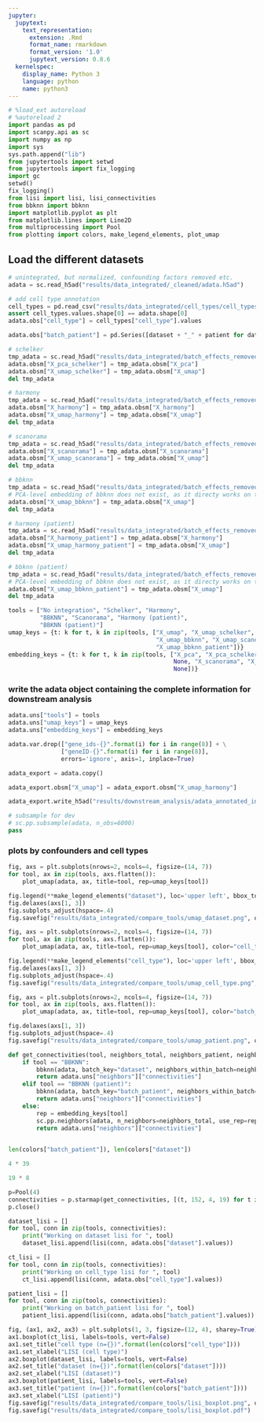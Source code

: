 ```yaml
---
jupyter:
  jupytext:
    text_representation:
      extension: .Rmd
      format_name: rmarkdown
      format_version: '1.0'
      jupytext_version: 0.8.6
  kernelspec:
    display_name: Python 3
    language: python
    name: python3
---
```


```python
# %load_ext autoreload
# %autoreload 2
import pandas as pd
import scanpy.api as sc
import numpy as np
import sys
sys.path.append("lib")
from jupytertools import setwd
from jupytertools import fix_logging
import gc
setwd()
fix_logging()
from lisi import lisi, lisi_connectivities
from bbknn import bbknn
import matplotlib.pyplot as plt
from matplotlib.lines import Line2D
from multiprocessing import Pool
from plotting import colors, make_legend_elements, plot_umap
```

## Load the different datasets

```python
# unintegrated, but normalized, confounding factors removed etc. 
adata = sc.read_h5ad("results/data_integrated/_cleaned/adata.h5ad")
```

```python
# add cell type annotation
cell_types = pd.read_csv("results/data_integrated/cell_types/cell_types.tsv", sep="\t")
assert cell_types.values.shape[0] == adata.shape[0]
adata.obs["cell_type"] = cell_types["cell_type"].values
```

```python
adata.obs["batch_patient"] = pd.Series([dataset + "_" + patient for dataset, patient in zip(adata.obs["dataset"], adata.obs["patient"])], dtype='category')
```

```python
# schelker
tmp_adata = sc.read_h5ad("results/data_integrated/batch_effects_removed/schelker/adata.h5ad")
adata.obsm["X_pca_schelker"] = tmp_adata.obsm["X_pca"]
adata.obsm["X_umap_schelker"] = tmp_adata.obsm["X_umap"]
del tmp_adata
```

```python
# harmony
tmp_adata = sc.read_h5ad("results/data_integrated/batch_effects_removed/harmony/adata.h5ad")
adata.obsm["X_harmony"] = tmp_adata.obsm["X_harmony"]
adata.obsm["X_umap_harmony"] = tmp_adata.obsm["X_umap"]
del tmp_adata
```

```python
# scanorama
tmp_adata = sc.read_h5ad("results/data_integrated/batch_effects_removed/scanorama/adata.h5ad")
adata.obsm["X_scanorama"] = tmp_adata.obsm["X_scanorama"]
adata.obsm["X_umap_scanorama"] = tmp_adata.obsm["X_umap"]
del tmp_adata
```

```python
# bbknn
tmp_adata = sc.read_h5ad("results/data_integrated/batch_effects_removed/bbknn/adata.h5ad")
# PCA-level embedding of bbknn does not exist, as it directy works on the neighborhood graph. 
adata.obsm["X_umap_bbknn"] = tmp_adata.obsm["X_umap"]
del tmp_adata
```

```python
# harmony (patient)
tmp_adata = sc.read_h5ad("results/data_integrated/batch_effects_removed/harmony-patient/adata.h5ad")
adata.obsm["X_harmony_patient"] = tmp_adata.obsm["X_harmony"]
adata.obsm["X_umap_harmony_patient"] = tmp_adata.obsm["X_umap"]
del tmp_adata
```

```python
# bbknn (patient)
tmp_adata = sc.read_h5ad("results/data_integrated/batch_effects_removed/bbknn-patient/adata.h5ad")
# PCA-level embedding of bbknn does not exist, as it directy works on the neighborhood graph. 
adata.obsm["X_umap_bbknn_patient"] = tmp_adata.obsm["X_umap"]
del tmp_adata
```

```python
tools = ["No integration", "Schelker", "Harmony", 
         "BBKNN", "Scanorama", "Harmony (patient)", 
         "BBKNN (patient)"]
umap_keys = {t: k for t, k in zip(tools, ["X_umap", "X_umap_schelker", "X_umap_harmony",
                                          "X_umap_bbknn", "X_umap_scanorama", "X_umap_harmony_patient",
                                          "X_umap_bbknn_patient"])}
embedding_keys = {t: k for t, k in zip(tools, ["X_pca", "X_pca_schelker", "X_harmony", 
                                               None, "X_scanorama", "X_harmony_patient",
                                               None])}
```

### write the adata object containing the complete information for downstream analysis

```python
adata.uns["tools"] = tools
adata.uns["umap_keys"] = umap_keys
adata.uns["embedding_keys"] = embedding_keys
```

```python
adata.var.drop(["gene_ids-{}".format(i) for i in range(8)] + \
               ["geneID-{}".format(i) for i in range(8)], 
               errors='ignore', axis=1, inplace=True)
```

```python
adata_export = adata.copy()
```

```python
adata_export.obsm["X_umap"] = adata_export.obsm["X_umap_harmony"]
```

```python
adata_export.write_h5ad("results/downstream_analysis/adata_annotated_integrated.h5ad")
```

```python
# subsample for dev
# sc.pp.subsample(adata, n_obs=6000)
pass
```

### plots by confounders and cell types

```python
fig, axs = plt.subplots(nrows=2, ncols=4, figsize=(14, 7))
for tool, ax in zip(tools, axs.flatten()):
    plot_umap(adata, ax, title=tool, rep=umap_keys[tool])

fig.legend(**make_legend_elements("dataset"), loc='upper left', bbox_to_anchor=(0.725, 0.45), ncol=1, title="dataset")
fig.delaxes(axs[1, 3])
fig.subplots_adjust(hspace=.4)
fig.savefig("results/data_integrated/compare_tools/umap_dataset.png", quality=100, dpi=300)
```

```python
fig, axs = plt.subplots(nrows=2, ncols=4, figsize=(14, 7))
for tool, ax in zip(tools, axs.flatten()):
    plot_umap(adata, ax, title=tool, rep=umap_keys[tool], color="cell_type")

fig.legend(**make_legend_elements("cell_type"), loc='upper left', bbox_to_anchor=(0.74, 0.45), ncol=1, title="cell type")
fig.delaxes(axs[1, 3])
fig.subplots_adjust(hspace=.4)
fig.savefig("results/data_integrated/compare_tools/umap_cell_type.png", quality=100, dpi=300)
```

```python
fig, axs = plt.subplots(nrows=2, ncols=4, figsize=(14, 7))
for tool, ax in zip(tools, axs.flatten()):
    plot_umap(adata, ax, title=tool, rep=umap_keys[tool], color="batch_patient")

fig.delaxes(axs[1, 3])
fig.subplots_adjust(hspace=.4)
fig.savefig("results/data_integrated/compare_tools/umap_patient.png", quality=100, dpi=300)
```

```python
def get_connectivities(tool, neighbors_total, neighbors_patient, neighbors_dataset):
    if tool == "BBKNN":
        bbknn(adata, batch_key="dataset", neighbors_within_batch=neighbors_dataset)
        return adata.uns["neighbors"]["connectivities"]
    elif tool == "BBKNN (patient)":
        bbknn(adata, batch_key="batch_patient", neighbors_within_batch=neighbors_patient)
        return adata.uns["neighbors"]["connectivities"]
    else: 
        rep = embedding_keys[tool]
        sc.pp.neighbors(adata, n_neighbors=neighbors_total, use_rep=rep)
        return adata.uns["neighbors"]["connectivities"]
            
```

```python
len(colors["batch_patient"]), len(colors["dataset"])
```

```python
4 * 39
```

```python
19 * 8
```

```python
p=Pool(4)
connectivities = p.starmap(get_connectivities, [(t, 152, 4, 19) for t in tools])
p.close()
```

```python
dataset_lisi = []
for tool, conn in zip(tools, connectivities):
    print("Working on dataset lisi for ", tool)
    dataset_lisi.append(lisi(conn, adata.obs["dataset"].values))
```

```python
ct_lisi = []
for tool, conn in zip(tools, connectivities):
    print("Working on cell_type lisi for ", tool)
    ct_lisi.append(lisi(conn, adata.obs["cell_type"].values))
```

```python
patient_lisi = []
for tool, conn in zip(tools, connectivities):
    print("Working on batch_patient lisi for ", tool)
    patient_lisi.append(lisi(conn, adata.obs["batch_patient"].values))
```

```python
fig, (ax1, ax2, ax3) = plt.subplots(1, 3, figsize=(12, 4), sharey=True)
ax1.boxplot(ct_lisi, labels=tools, vert=False)
ax1.set_title("cell type (n={})".format(len(colors["cell_type"])))
ax1.set_xlabel("LISI (cell type)")
ax2.boxplot(dataset_lisi, labels=tools, vert=False)
ax2.set_title("dataset (n={})".format(len(colors["dataset"])))
ax2.set_xlabel("LISI (dataset)")
ax3.boxplot(patient_lisi, labels=tools, vert=False)
ax3.set_title("patient (n={})".format(len(colors["batch_patient"])))
ax3.set_xlabel("LISI (patient)")
fig.savefig("results/data_integrated/compare_tools/lisi_boxplot.png", quality=100, dpi=300)
fig.savefig("results/data_integrated/compare_tools/lisi_boxplot.pdf")
```
